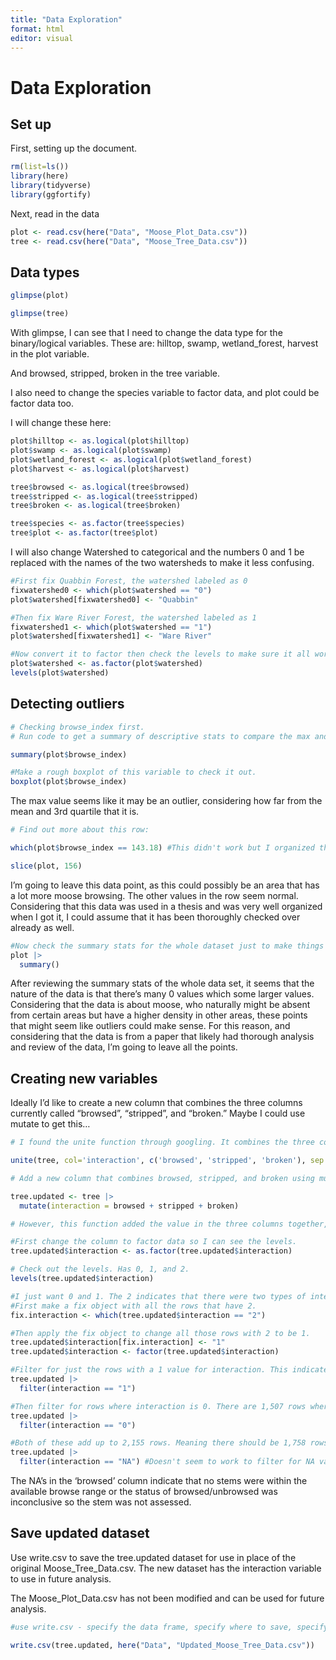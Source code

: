 ```yaml
---
title: "Data Exploration"
format: html
editor: visual
---
```


# Data Exploration

## Set up

First, setting up the document.

```r
rm(list=ls())
library(here)
library(tidyverse)
library(ggfortify)
```

Next, read in the data

```r
plot <- read.csv(here("Data", "Moose_Plot_Data.csv"))
tree <- read.csv(here("Data", "Moose_Tree_Data.csv"))
```

## Data types

```r
glimpse(plot)
```

```r
glimpse(tree)
```

With glimpse, I can see that I need to change the data type for the binary/logical variables. These are: hilltop, swamp, wetland_forest, harvest in the plot variable.

And browsed, stripped, broken in the tree variable.

I also need to change the species variable to factor data, and plot could be factor data too.

I will change these here:

```r
plot$hilltop <- as.logical(plot$hilltop)
plot$swamp <- as.logical(plot$swamp)
plot$wetland_forest <- as.logical(plot$wetland_forest)
plot$harvest <- as.logical(plot$harvest)

tree$browsed <- as.logical(tree$browsed)
tree$stripped <- as.logical(tree$stripped)
tree$broken <- as.logical(tree$broken)

tree$species <- as.factor(tree$species)
tree$plot <- as.factor(tree$plot)
```

I will also change Watershed to categorical and the numbers 0 and 1 be replaced with the names of the two watersheds to make it less confusing.

```r

#First fix Quabbin Forest, the watershed labeled as 0
fixwatershed0 <- which(plot$watershed == "0")
plot$watershed[fixwatershed0] <- "Quabbin"

#Then fix Ware River Forest, the watershed labeled as 1
fixwatershed1 <- which(plot$watershed == "1")
plot$watershed[fixwatershed1] <- "Ware River"

#Now convert it to factor then check the levels to make sure it all worked.
plot$watershed <- as.factor(plot$watershed)
levels(plot$watershed)
```

## Detecting outliers

```r
# Checking browse_index first.
# Run code to get a summary of descriptive stats to compare the max and mins with the quartiles, median, and mean. 

summary(plot$browse_index)
```

```r
#Make a rough boxplot of this variable to check it out. 
boxplot(plot$browse_index)
```

The max value seems like it may be an outlier, considering how far from the mean and 3rd quartile that it is.

```r
# Find out more about this row:

which(plot$browse_index == 143.18) #This didn't work but I organized the rows from greatest to least in the table and it returned row number 156. 

slice(plot, 156)
```

I'm going to leave this data point, as this could possibly be an area that has a lot more moose browsing. The other values in the row seem normal. Considering that this data was used in a thesis and was very well organized when I got it, I could assume that it has been thoroughly checked over already as well.

```r
#Now check the summary stats for the whole dataset just to make things quicker. 
plot |>
  summary()
```

After reviewing the summary stats of the whole data set, it seems that the nature of the data is that there's many 0 values which some larger values. Considering that the data is about moose, who naturally might be absent from certain areas but have a higher density in other areas, these points that might seem like outliers could make sense. For this reason, and considering that the data is from a paper that likely had thorough analysis and review of the data, I'm going to leave all the points.

## Creating new variables

Ideally I'd like to create a new column that combines the three columns currently called "browsed", "stripped", and "broken." Maybe I could use mutate to get this...

```r
# I found the unite function through googling. It combines the three columns but ends up with the three values still distinct, just all in one column. This isn't quite what I want. 

unite(tree, col='interaction', c('browsed', 'stripped', 'broken'), sep = '/')
```

```r
# Add a new column that combines browsed, stripped, and broken using mutate (function that modifies columns). Found a model of similar code through googling. 

tree.updated <- tree |>
  mutate(interaction = browsed + stripped + broken)

# However, this function added the value in the three columns together, instead of how I wanted, which is to keep the binary yes/no of whether there was moose interaction with the tree. (see next code chunk)

```

```r
#First change the column to factor data so I can see the levels. 
tree.updated$interaction <- as.factor(tree.updated$interaction)

# Check out the levels. Has 0, 1, and 2. 
levels(tree.updated$interaction)

#I just want 0 and 1. The 2 indicates that there were two types of interactions. This is extra info for what I want. I will change the rows with 2 to be 1 so that it's binary data.
#First make a fix object with all the rows that have 2. 
fix.interaction <- which(tree.updated$interaction == "2")

#Then apply the fix object to change all those rows with 2 to be 1.
tree.updated$interaction[fix.interaction] <- "1"
tree.updated$interaction <- factor(tree.updated$interaction)
```

```r
#Filter for just the rows with a 1 value for interaction. This indicates that they were interacted with in some way. There are 648 rows where this is true. 
tree.updated |>
  filter(interaction == "1")

#Then filter for rows where interaction is 0. There are 1,507 rows where this is the case. 
tree.updated |>
  filter(interaction == "0")

#Both of these add up to 2,155 rows. Meaning there should be 1,758 rows where the value is NA for interaction. 
tree.updated |>
  filter(interaction == "NA") #Doesn't seem to work to filter for NA values...
```

The NA's in the 'browsed' column indicate that no stems were within the available browse range or the status of browsed/unbrowsed was inconclusive so the stem was not assessed.

## Save updated dataset

Use write.csv to save the tree.updated dataset for use in place of the original Moose_Tree_Data.csv. The new dataset has the interaction variable to use in future analysis.

The Moose_Plot_Data.csv has not been modified and can be used for future analysis.

```r
#use write.csv - specify the data frame, specify where to save, specify what to save as

write.csv(tree.updated, here("Data", "Updated_Moose_Tree_Data.csv"))
```
